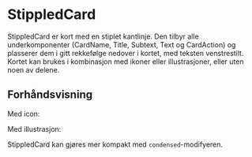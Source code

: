 
<Meta of={StippledCardStories} />

# StippledCard

StippledCard er kort med en stiplet kantlinje. Den tilbyr alle underkomponenter (CardName, Title, Subtext, Text og CardAction)
og plasserer dem i gitt rekkefølge nedover i kortet, med teksten venstrestilt.
Kortet kan brukes i kombinasjon med ikoner eller illustrasjoner, eller uten noen av delene.

## Forhåndsvisning

<Canvas of={StippledCardStories.Standard} />
<Controls of={StippledCardStories.Standard} />

Med icon:

<Canvas of={StippledCardStories.WithIcon} />

Med illustrasjon:

<Canvas of={StippledCardStories.WithCustom} />

StippledCard kan gjøres mer kompakt med `condensed`-modifyeren.

<Canvas of={StippledCardStories.Condensed} />
